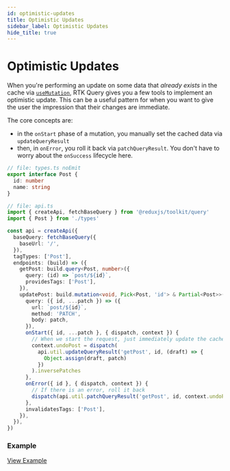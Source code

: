 ```yaml
---
id: optimistic-updates
title: Optimistic Updates
sidebar_label: Optimistic Updates
hide_title: true
---
```


# Optimistic Updates

When you're performing an update on some data that _already exists_ in the cache via [`useMutation`](./mutations), RTK Query gives you a few tools to implement an optimistic update. This can be a useful pattern for when you want to give the user the impression that their changes are immediate.

The core concepts are:

- in the `onStart` phase of a mutation, you manually set the cached data via `updateQueryResult`
- then, in `onError`, you roll it back via `patchQueryResult`. You don't have to worry about the `onSuccess` lifecycle here.

```ts title="Optimistic update mutation example"
// file: types.ts noEmit
export interface Post {
  id: number
  name: string
}

// file: api.ts
import { createApi, fetchBaseQuery } from '@reduxjs/toolkit/query'
import { Post } from './types'

const api = createApi({
  baseQuery: fetchBaseQuery({
    baseUrl: '/',
  }),
  tagTypes: ['Post'],
  endpoints: (build) => ({
    getPost: build.query<Post, number>({
      query: (id) => `post/${id}`,
      providesTags: ['Post'],
    }),
    updatePost: build.mutation<void, Pick<Post, 'id'> & Partial<Post>>({
      query: ({ id, ...patch }) => ({
        url: `post/${id}`,
        method: 'PATCH',
        body: patch,
      }),
      onStart({ id, ...patch }, { dispatch, context }) {
        // When we start the request, just immediately update the cache
        context.undoPost = dispatch(
          api.util.updateQueryResult('getPost', id, (draft) => {
            Object.assign(draft, patch)
          })
        ).inversePatches
      },
      onError({ id }, { dispatch, context }) {
        // If there is an error, roll it back
        dispatch(api.util.patchQueryResult('getPost', id, context.undoPost))
      },
      invalidatesTags: ['Post'],
    }),
  }),
})
```

### Example

[View Example](./examples#react-optimistic-updates)
